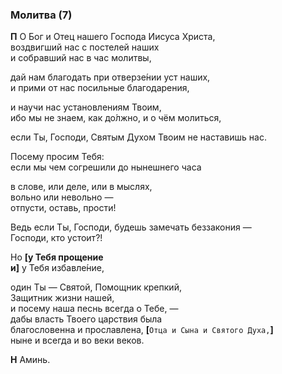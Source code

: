 ### Молитва (7)

**П** О Бог и Отец нашего Господа Иисуса Христа,  
воздвигший нас с постелей наших  
и собравший нас в час молитвы,

дай нам благодать при отверзе́нии уст наших,  
и прими от нас посильные благодарения,

и научи нас установлениям Твоим,  
ибо мы не знаем, как до́лжно, и о чём молиться,

если Ты, Господи, Святым Духом Твоим не наставишь нас.

Посему просим Тебя:  
если мы чем согрешили до нынешнего часа

в слове, или деле, или в мыслях,  
вольно или невольно —  
отпусти, оставь, прости!

Ведь если Ты, Господи, будешь замечать беззакония —  
Господи, кто устоит?!

Но **[**у Тебя прощение  
и**]** у Тебя избавле́ние,

один Ты — Святой, Помощник крепкий,  
Защитник жизни нашей,  
и посему наша песнь всегда о Тебе, —  
дабы власть Твоего царствия была  
благословенна и прославлена,
**[**`Отца и Сына и Святого Духа,`**]**  
ныне и всегда и во веки веков.

**Н** Аминь.
